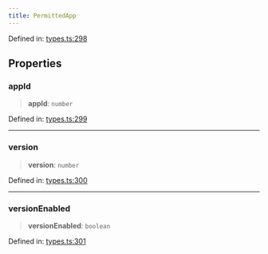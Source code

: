 ```yaml
---
title: PermittedApp
---
```


Defined in: [types.ts:298](https://github.com/LIT-Protocol/Vincent/blob/5462864f5b471985671134e594d93faefcbfeb7e/packages/libs/contracts-sdk/src/types.ts#L298)

## Properties

### appId

> **appId**: `number`

Defined in: [types.ts:299](https://github.com/LIT-Protocol/Vincent/blob/5462864f5b471985671134e594d93faefcbfeb7e/packages/libs/contracts-sdk/src/types.ts#L299)

***

### version

> **version**: `number`

Defined in: [types.ts:300](https://github.com/LIT-Protocol/Vincent/blob/5462864f5b471985671134e594d93faefcbfeb7e/packages/libs/contracts-sdk/src/types.ts#L300)

***

### versionEnabled

> **versionEnabled**: `boolean`

Defined in: [types.ts:301](https://github.com/LIT-Protocol/Vincent/blob/5462864f5b471985671134e594d93faefcbfeb7e/packages/libs/contracts-sdk/src/types.ts#L301)
